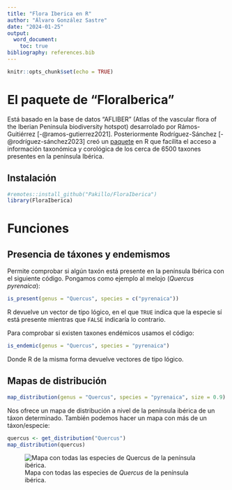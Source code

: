 ```yaml
---
title: "Flora Iberica en R"
author: "Álvaro González Sastre"
date: "2024-01-25"
output:
  word_document:
    toc: true
bibliography: references.bib
---
```


```r
knitr::opts_chunk$set(echo = TRUE)
```

# El paquete de "FloraIberica"

Está basado en la base de datos "AFLIBER" (Atlas of the vascular flora of the Iberian Peninsula biodiversity hotspot) desarrolado por Rámos-Guitiérrez [-@ramos-gutierrez2021]. Posteriormente Rodríguez-Sánchez [-@rodríguez-sánchez2023] creó un [paquete](https://pakillo.github.io/FloraIberica/) en R que facilita el acceso a información taxonómica y corológica de los cerca de 6500 taxones presentes en la península Ibérica.

## Instalación

```r
#remotes::install_github("Pakillo/FloraIberica")
library(FloraIberica)
```

# Funciones

## Presencia de táxones y endemismos

Permite comprobar si algún taxón está presente en la península Ibérica con el siguiente código. Pongamos como ejemplo al melojo (*Quercus pyrenaica*):

```r
is_present(genus = "Quercus", species = c("pyrenaica"))
```

R devuelve un vector de tipo lógico, en el que `TRUE` indica que la especie sí está presente mientras que `FALSE` indicaría lo contrario.

Para comprobar si existen taxones endémicos usamos el código:

```r
is_endemic(genus = "Quercus", species = "pyrenaica")
```

Donde R de la misma forma devuelve vectores de tipo lógico.

## Mapas de distribución

```r
map_distribution(genus = "Quercus", species = "pyrenaica", size = 0.9)
```

Nos ofrece un mapa de distribución a nivel de la península ibérica de un táxon determinado. También podemos hacer un mapa con más de un táxon/especie:

```r
quercus <- get_distribution("Quercus")
map_distribution(quercus)
```

![Mapa con todas las especies de *Quercus* de la península ibérica.](quercus.png)